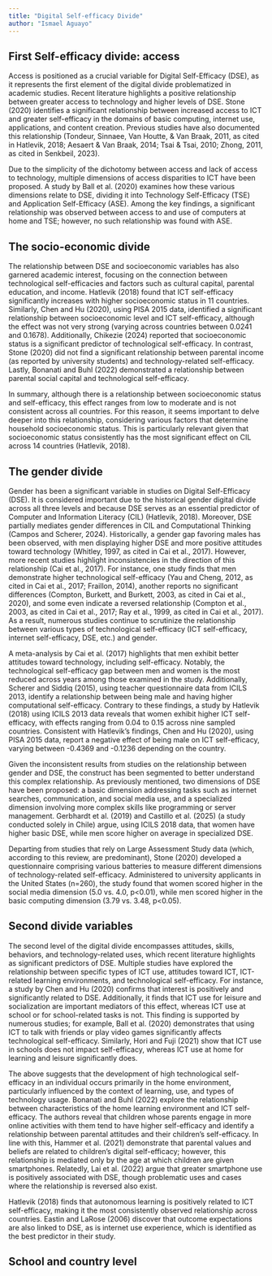```yaml
---
title: "Digital Self-efficacy Divide"
author: "Ismael Aguayo"
---
```


## First Self-efficacy divide: access

Access is positioned as a crucial variable for Digital Self-Efficacy (DSE), as it represents the first element of the digital divide problematized in academic studies. Recent literature highlights a positive relationship between greater access to technology and higher levels of DSE. Stone (2020) identifies a significant relationship between increased access to ICT and greater self-efficacy in the domains of basic computing, internet use, applications, and content creation. Previous studies have also documented this relationship (Tondeur, Sinnaee, Van Houtte, & Van Braak, 2011, as cited in Hatlevik, 2018; Aesaert & Van Braak, 2014; Tsai & Tsai, 2010; Zhong, 2011, as cited in Senkbeil, 2023).

Due to the simplicity of the dichotomy between access and lack of access to technology, multiple dimensions of access disparities to ICT have been proposed. A study by Ball et al. (2020) examines how these various dimensions relate to DSE, dividing it into Technology Self-Efficacy (TSE) and Application Self-Efficacy (ASE). Among the key findings, a significant relationship was observed between access to and use of computers at home and TSE; however, no such relationship was found with ASE.

## The socio-economic divide

The relationship between DSE and socioeconomic variables has also garnered academic interest, focusing on the connection between technological self-efficacies and factors such as cultural capital, parental education, and income. Hatlevik (2018) found that ICT self-efficacy significantly increases with higher socioeconomic status in 11 countries. Similarly, Chen and Hu (2020), using PISA 2015 data, identified a significant relationship between socioeconomic level and ICT self-efficacy, although the effect was not very strong (varying across countries between 0.0241 and 0.1678). Additionally, Chikezie (2024) reported that socioeconomic status is a significant predictor of technological self-efficacy. In contrast, Stone (2020) did not find a significant relationship between parental income (as reported by university students) and technology-related self-efficacy. Lastly, Bonanati and Buhl (2022) demonstrated a relationship between parental social capital and technological self-efficacy.

In summary, although there is a relationship between socioeconomic status and self-efficacy, this effect ranges from low to moderate and is not consistent across all countries. For this reason, it seems important to delve deeper into this relationship, considering various factors that determine household socioeconomic status. This is particularly relevant given that socioeconomic status consistently has the most significant effect on CIL across 14 countries (Hatlevik, 2018).

## The gender divide

Gender has been a significant variable in studies on Digital Self-Efficacy (DSE). It is considered important due to the historical gender digital divide across all three levels and because DSE serves as an essential predictor of Computer and Information Literacy (CIL) (Hatlevik, 2018). Moreover, DSE partially mediates gender differences in CIL and Computational Thinking (Campos and Scherer, 2024). Historically, a gender gap favoring males has been observed, with men displaying higher DSE and more positive attitudes toward technology (Whitley, 1997, as cited in Cai et al., 2017). However, more recent studies highlight inconsistencies in the direction of this relationship (Cai et al., 2017). For instance, one study finds that men demonstrate higher technological self-efficacy (Yau and Cheng, 2012, as cited in Cai et al., 2017; Fraillon, 2014), another reports no significant differences (Compton, Burkett, and Burkett, 2003, as cited in Cai et al., 2020), and some even indicate a reversed relationship (Compton et al., 2003, as cited in Cai et al., 2017; Ray et al., 1999, as cited in Cai et al., 2017). As a result, numerous studies continue to scrutinize the relationship between various types of technological self-efficacy (ICT self-efficacy, internet self-efficacy, DSE, etc.) and gender.

A meta-analysis by Cai et al. (2017) highlights that men exhibit better attitudes toward technology, including self-efficacy. Notably, the technological self-efficacy gap between men and women is the most reduced across years among those examined in the study. Additionally, Scherer and Siddiq (2015), using teacher questionnaire data from ICILS 2013, identify a relationship between being male and having higher computational self-efficacy. Contrary to these findings, a study by Hatlevik (2018) using ICILS 2013 data reveals that women exhibit higher ICT self-efficacy, with effects ranging from 0.04 to 0.15 across nine sampled countries. Consistent with Hatlevik's findings, Chen and Hu (2020), using PISA 2015 data, report a negative effect of being male on ICT self-efficacy, varying between -0.4369 and -0.1236 depending on the country.

Given the inconsistent results from studies on the relationship between gender and DSE, the construct has been segmented to better understand this complex relationship. As previously mentioned, two dimensions of DSE have been proposed: a basic dimension addressing tasks such as internet searches, communication, and social media use, and a specialized dimension involving more complex skills like programming or server management. Gerbhardt et al. (2019) and Castillo et al. (2025) (a study conducted solely in Chile) argue, using ICILS 2018 data, that women have higher basic DSE, while men score higher on average in specialized DSE.

Departing from studies that rely on Large Assessment Study data (which, according to this review, are predominant), Stone (2020) developed a questionnaire comprising various batteries to measure different dimensions of technology-related self-efficacy. Administered to university applicants in the United States (n=260), the study found that women scored higher in the social media dimension (5.0 vs. 4.0, p\<0.01), while men scored higher in the basic computing dimension (3.79 vs. 3.48, p\<0.05). 

## Second divide variables

The second level of the digital divide encompasses attitudes, skills, behaviors, and technology-related uses, which recent literature highlights as significant predictors of DSE. Multiple studies have explored the relationship between specific types of ICT use, attitudes toward ICT, ICT-related learning environments, and technological self-efficacy. For instance, a study by Chen and Hu (2020) confirms that interest is positively and significantly related to DSE. Additionally, it finds that ICT use for leisure and socialization are important mediators of this effect, whereas ICT use at school or for school-related tasks is not. This finding is supported by numerous studies; for example, Ball et al. (2020) demonstrates that using ICT to talk with friends or play video games significantly affects technological self-efficacy. Similarly, Hori and Fuji (2021) show that ICT use in schools does not impact self-efficacy, whereas ICT use at home for learning and leisure significantly does.

The above suggests that the development of high technological self-efficacy in an individual occurs primarily in the home environment, particularly influenced by the context of learning, use, and types of technology usage. Bonanati and Buhl (2022) explore the relationship between characteristics of the home learning environment and ICT self-efficacy. The authors reveal that children whose parents engage in more online activities with them tend to have higher self-efficacy and identify a relationship between parental attitudes and their children's self-efficacy. In line with this, Hammer et al. (2021) demonstrate that parental values and beliefs are related to children's digital self-efficacy; however, this relationship is mediated only by the age at which children are given smartphones. Relatedly, Lai et al. (2022) argue that greater smartphone use is positively associated with DSE, though problematic uses and cases where the relationship is reversed also exist.

Hatlevik (2018) finds that autonomous learning is positively related to ICT self-efficacy, making it the most consistently observed relationship across countries. Eastin and LaRose (2006) discover that outcome expectations are also linked to DSE, as is internet use experience, which is identified as the best predictor in their study.

## School and country level
